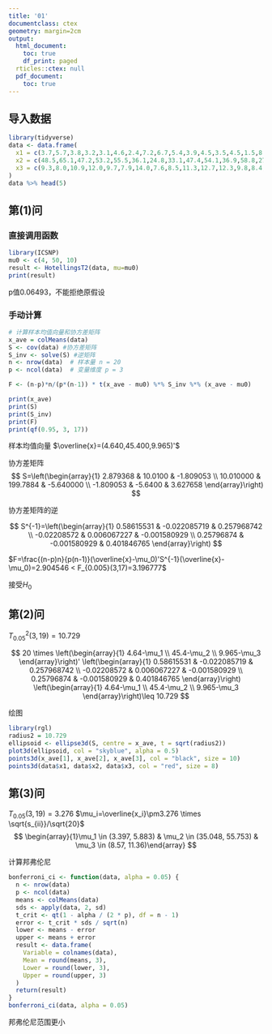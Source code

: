```yaml
---
title: '01'
documentclass: ctex
geometry: margin=2cm
output:
  html_document:
    toc: true
    df_print: paged
  rticles::ctex: null
  pdf_document:
    toc: true
---
```


## 导入数据

```r
library(tidyverse)
data <- data.frame(
  x1 = c(3.7,5.7,3.8,3.2,3.1,4.6,2.4,7.2,6.7,5.4,3.9,4.5,3.5,4.5,1.5,8.5,4.5,6.5,4.1,5.5),
  x2 = c(48.5,65.1,47.2,53.2,55.5,36.1,24.8,33.1,47.4,54.1,36.9,58.8,27.8,40.2,13.5,56.4,71.6,52.8,44.1,40.9),
  x3 = c(9.3,8.0,10.9,12.0,9.7,7.9,14.0,7.6,8.5,11.3,12.7,12.3,9.8,8.4,10.1,7.1,8.2,10.9,11.2,9.4)
)
data %>% head(5)
```

## 第(1)问

### 直接调用函数

```r
library(ICSNP)
mu0 <- c(4, 50, 10)
result <- HotellingsT2(data, mu=mu0)
print(result)
```

p值0.06493，不能拒绝原假设

### 手动计算

```r
# 计算样本均值向量和协方差矩阵
x_ave = colMeans(data)
S <- cov(data) #协方差矩阵
S_inv <- solve(S) #逆矩阵
n <- nrow(data)  # 样本量 n = 20
p <- ncol(data)  # 变量维度 p = 3

F <- (n-p)*n/(p*(n-1)) * t(x_ave - mu0) %*% S_inv %*% (x_ave - mu0)

print(x_ave)
print(S)
print(S_inv)
print(F)
print(qf(0.95, 3, 17))
```

样本均值向量 $\overline{x}=(4.640,45.400,9.965)'$

协方差矩阵 $$
S=\left(\begin{array}{1}
2.879368 & 10.0100 & -1.809053 \\
10.010000 & 199.7884 & -5.640000 \\
-1.809053 & -5.6400 & 3.627658
\end{array}\right)
$$

协方差矩阵的逆

$$
S^{-1}=\left(\begin{array}{1}
0.58615531 & -0.022085719 & 0.257968742 \\
-0.02208572 & 0.006067227 & -0.001580929 \\
0.25796874 & -0.001580929 & 0.401846765
\end{array}\right)
$$

$F=\frac{(n-p)n}{p(n-1)}(\overline{x}-\mu_0)'S^{-1}(\overline{x}-\mu_0)=2.904546 < F_{0.005}(3,17)=3.196777$

接受$H_0$

## 第(2)问

$T^{2}_{0.05}(3,19)=10.729$

$$
20 \times \left(\begin{array}{1}
4.64-\mu_1 \\ 45.4-\mu_2 \\ 9.965-\mu_3
\end{array}\right)'
\left(\begin{array}{1}
0.58615531 & -0.022085719 & 0.257968742 \\
-0.02208572 & 0.006067227 & -0.001580929 \\
0.25796874 & -0.001580929 & 0.401846765
\end{array}\right)
\left(\begin{array}{1}
4.64-\mu_1 \\ 45.4-\mu_2 \\ 9.965-\mu_3
\end{array}\right)\leq 10.729
$$

绘图

```r
library(rgl)
radius2 = 10.729
ellipsoid <- ellipse3d(S, centre = x_ave, t = sqrt(radius2))
plot3d(ellipsoid, col = "skyblue", alpha = 0.5)
points3d(x_ave[1], x_ave[2], x_ave[3], col = "black", size = 10)
points3d(data$x1, data$x2, data$x3, col = "red", size = 8)
```

## 第(3)问

$T_{0.05}(3,19)=3.276$
$\mu_i=\overline{x_i}\pm3.276 \times \sqrt{s_{ii}}/\sqrt{20}$
$$
\begin{array}{1}\mu_1 \in (3.397, 5.883) & \mu_2 \in (35.048, 55.753) & \mu_3 \in (8.57, 11.36)\end{array}
$$

计算邦弗伦尼
```r
bonferroni_ci <- function(data, alpha = 0.05) {
  n <- nrow(data)
  p <- ncol(data)
  means <- colMeans(data)
  sds <- apply(data, 2, sd)
  t_crit <- qt(1 - alpha / (2 * p), df = n - 1)
  error <- t_crit * sds / sqrt(n)
  lower <- means - error
  upper <- means + error
  result <- data.frame(
    Variable = colnames(data),
    Mean = round(means, 3),
    Lower = round(lower, 3),
    Upper = round(upper, 3)
  )
  return(result)
}
bonferroni_ci(data, alpha = 0.05)

```

邦弗伦尼范围更小